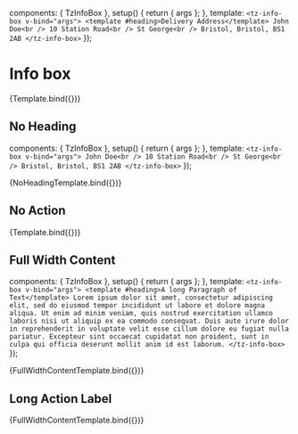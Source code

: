 

<Meta title="components/Informational/Info box" component={TzInfoBox} />

  components: { TzInfoBox },
  setup() {
    return { args };
  },
  template: `<tz-info-box v-bind="args">
        <template #heading>Delivery Address</template>
        John Doe<br />
        10 Station Road<br />
        St George<br />
        Bristol, Bristol, BS1 2AB
    </tz-info-box>`
});

# Info box

<Canvas withSource>
  <Story
    name="Default"
    args={{
      actionLabel: 'Edit'
    }}
    parameters={{
      chromatic: { viewports: MobileViewports }
    }}
  >
    {Template.bind({})}
  </Story>
</Canvas>

## No Heading

  components: { TzInfoBox },
  setup() {
    return { args };
  },
  template: `<tz-info-box v-bind="args">
        John Doe<br />
        10 Station Road<br />
        St George<br />
        Bristol, Bristol, BS1 2AB
    </tz-info-box>`
});

<Canvas withSource>
  <Story
    name="No heading"
    args={{
      actionLabel: 'Edit'
    }}
    parameters={{
      chromatic: { viewports: MobileViewports }
    }}
  >
    {NoHeadingTemplate.bind({})}
  </Story>
</Canvas>

## No Action

<Canvas withSource>
  <Story
    name="No action"
    args={{}}
    parameters={{
      chromatic: { viewports: MobileViewports }
    }}
  >
    {Template.bind({})}
  </Story>
</Canvas>

## Full Width Content

  components: { TzInfoBox },
  setup() {
    return { args };
  },
  template: `<tz-info-box v-bind="args">
      <template #heading>A long Paragraph of Text</template>
      Lorem ipsum dolor sit amet, consectetur adipiscing elit, sed do eiusmod tempor incididunt
      ut labore et dolore magna aliqua. Ut enim ad minim veniam, quis nostrud exercitation
      ullamco laboris nisi ut aliquip ex ea commodo consequat. Duis aute irure dolor in
      reprehenderit in voluptate velit esse cillum dolore eu fugiat nulla pariatur. Excepteur
      sint occaecat cupidatat non proident, sunt in culpa qui officia deserunt mollit anim id
      est laborum.
    </tz-info-box>`
});

<Canvas withSource>
  <Story
    name="Full width content"
    args={{
      actionLabel: 'Edit'
    }}
    parameters={{
      chromatic: { viewports: MobileViewports }
    }}
  >
    {FullWidthContentTemplate.bind({})}
  </Story>
</Canvas>

## Long Action Label

<Canvas withSource>
  <Story
    name="Long action label"
    args={{
      actionLabel: 'Edit or change'
    }}
    parameters={{
      chromatic: { viewports: MobileViewports }
    }}
  >
    {FullWidthContentTemplate.bind({})}
  </Story>
</Canvas>
